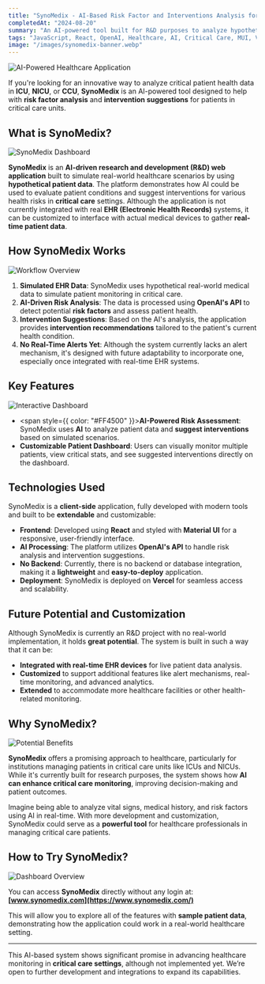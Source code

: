 ```yaml
---
title: "SynoMedix - AI-Based Risk Factor and Interventions Analysis for Critical Care"
completedAt: "2024-08-20"
summary: "An AI-powered tool built for R&D purposes to analyze hypothetical patient data in ICU, NICU, and CCU, providing risk factor assessment and intervention suggestions using OpenAI's API."
tags: "JavaScript, React, OpenAI, Healthcare, AI, Critical Care, MUI, Vercel"
image: "/images/synomedix-banner.webp"
---
```


![AI-Powered Healthcare Application](/projects/synomedix/logo.png)

If you're looking for an innovative way to analyze critical patient health data in **ICU**, **NICU**, or **CCU**, **SynoMedix** is an AI-powered tool designed to help with **risk factor analysis** and **intervention suggestions** for patients in critical care units.

## What is SynoMedix?

![SynoMedix Dashboard](/projects/synomedix/synomedix-2.png)

**SynoMedix** is an **AI-driven research and development (R&D) web application** built to simulate real-world healthcare scenarios by using **hypothetical patient data**. The platform demonstrates how AI could be used to evaluate patient conditions and suggest interventions for various health risks in **critical care** settings. Although the application is not currently integrated with real **EHR (Electronic Health Records)** systems, it can be customized to interface with actual medical devices to gather **real-time patient data**.

## How SynoMedix Works

![Workflow Overview](/projects/synomedix/synomedix-3.png)

1. **Simulated EHR Data**: SynoMedix uses hypothetical real-world medical data to simulate patient monitoring in critical care.
2. **AI-Driven Risk Analysis**: The data is processed using **OpenAI's API** to detect potential **risk factors** and assess patient health.
3. **Intervention Suggestions**: Based on the AI's analysis, the application provides **intervention recommendations** tailored to the patient's current health condition.
4. **No Real-Time Alerts Yet**: Although the system currently lacks an alert mechanism, it's designed with future adaptability to incorporate one, especially once integrated with real-time EHR systems.

## Key Features

![Interactive Dashboard](/projects/synomedix/synomedix-1.png)

- <span style={{ color: "#FF4500" }}>**AI-Powered Risk Assessment**</span>:
  SynoMedix uses **AI** to analyze patient data and **suggest interventions**
  based on simulated scenarios.
- **Customizable Patient Dashboard**: Users can visually monitor multiple patients, view critical stats, and see suggested interventions directly on the dashboard.

## Technologies Used

SynoMedix is a **client-side** application, fully developed with modern tools and built to be **extendable** and customizable:

- **Frontend**: Developed using **React** and styled with **Material UI** for a responsive, user-friendly interface.
- **AI Processing**: The platform utilizes **OpenAI's API** to handle risk analysis and intervention suggestions.
- **No Backend**: Currently, there is no backend or database integration, making it a **lightweight** and **easy-to-deploy** application.
- **Deployment**: SynoMedix is deployed on **Vercel** for seamless access and scalability.

## Future Potential and Customization

Although SynoMedix is currently an R&D project with no real-world implementation, it holds **great potential**. The system is built in such a way that it can be:

- **Integrated with real-time EHR devices** for live patient data analysis.
- **Customized** to support additional features like alert mechanisms, real-time monitoring, and advanced analytics.
- **Extended** to accommodate more healthcare facilities or other health-related monitoring.

## Why SynoMedix?

![Potential Benefits](/projects/synomedix/synomedix-6.png)

**SynoMedix** offers a promising approach to healthcare, particularly for institutions managing patients in critical care units like ICUs and NICUs. While it's currently built for research purposes, the system shows how **AI can enhance critical care monitoring**, improving decision-making and patient outcomes.

Imagine being able to analyze vital signs, medical history, and risk factors using AI in real-time. With more development and customization, SynoMedix could serve as a **powerful tool** for healthcare professionals in managing critical care patients.

## How to Try SynoMedix?

![Dashboard Overview](/projects/synomedix/project-3-synomedix.png)

You can access **SynoMedix** directly without any login at:  
**[www.synomedix.com](https://www.synomedix.com/)**

This will allow you to explore all of the features with **sample patient data**, demonstrating how the application could work in a real-world healthcare setting.

---

This AI-based system shows significant promise in advancing healthcare monitoring in **critical care settings**, although not implemented yet. We’re open to further development and integrations to expand its capabilities.
